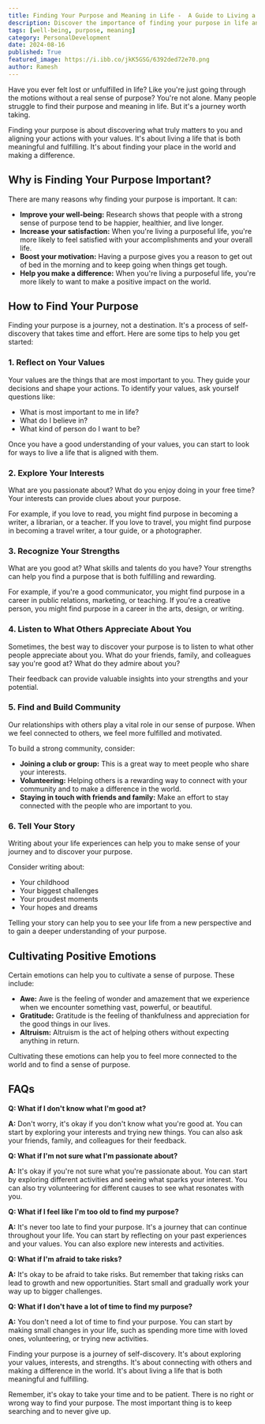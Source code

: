 ```yaml
---
title: Finding Your Purpose and Meaning in Life -  A Guide to Living a Fulfilling Life
description: Discover the importance of finding your purpose in life and learn practical steps to embark on this journey of self-discovery. Explore your values, interests, and strengths, connect with others, and make a difference in the world.
tags: [well-being, purpose, meaning]
category: PersonalDevelopment
date: 2024-08-16
published: True
featured_image: https://i.ibb.co/jkK5GSG/6392ded72e70.png
author: Ramesh
---
```



Have you ever felt lost or unfulfilled in life? Like you're just going through the motions without a real sense of purpose? You're not alone. Many people struggle to find their purpose and meaning in life. But it's a journey worth taking. 

Finding your purpose is about discovering what truly matters to you and aligning your actions with your values. It's about living a life that is both meaningful and fulfilling. It's about finding your place in the world and making a difference.

## Why is Finding Your Purpose Important?

There are many reasons why finding your purpose is important. It can:

* **Improve your well-being:** Research shows that people with a strong sense of purpose tend to be happier, healthier, and live longer.
* **Increase your satisfaction:** When you're living a purposeful life, you're more likely to feel satisfied with your accomplishments and your overall life.
* **Boost your motivation:** Having a purpose gives you a reason to get out of bed in the morning and to keep going when things get tough.
* **Help you make a difference:** When you're living a purposeful life, you're more likely to want to make a positive impact on the world.

## How to Find Your Purpose

Finding your purpose is a journey, not a destination. It's a process of self-discovery that takes time and effort. Here are some tips to help you get started:

### 1. Reflect on Your Values

Your values are the things that are most important to you. They guide your decisions and shape your actions. To identify your values, ask yourself questions like:

* What is most important to me in life?
* What do I believe in?
* What kind of person do I want to be?

Once you have a good understanding of your values, you can start to look for ways to live a life that is aligned with them.

### 2. Explore Your Interests

What are you passionate about? What do you enjoy doing in your free time? Your interests can provide clues about your purpose. 

For example, if you love to read, you might find purpose in becoming a writer, a librarian, or a teacher. If you love to travel, you might find purpose in becoming a travel writer, a tour guide, or a photographer.

### 3. Recognize Your Strengths

What are you good at? What skills and talents do you have? Your strengths can help you find a purpose that is both fulfilling and rewarding.

For example, if you're a good communicator, you might find purpose in a career in public relations, marketing, or teaching. If you're a creative person, you might find purpose in a career in the arts, design, or writing.

### 4. Listen to What Others Appreciate About You

Sometimes, the best way to discover your purpose is to listen to what other people appreciate about you. What do your friends, family, and colleagues say you're good at? What do they admire about you?

Their feedback can provide valuable insights into your strengths and your potential.

### 5. Find and Build Community

Our relationships with others play a vital role in our sense of purpose. When we feel connected to others, we feel more fulfilled and motivated.

To build a strong community, consider:

* **Joining a club or group:** This is a great way to meet people who share your interests.
* **Volunteering:** Helping others is a rewarding way to connect with your community and to make a difference in the world.
* **Staying in touch with friends and family:** Make an effort to stay connected with the people who are important to you.

### 6. Tell Your Story

Writing about your life experiences can help you to make sense of your journey and to discover your purpose. 

Consider writing about:

* Your childhood
* Your biggest challenges
* Your proudest moments
* Your hopes and dreams

Telling your story can help you to see your life from a new perspective and to gain a deeper understanding of your purpose.

## Cultivating Positive Emotions

Certain emotions can help you to cultivate a sense of purpose. These include:

* **Awe:** Awe is the feeling of wonder and amazement that we experience when we encounter something vast, powerful, or beautiful.
* **Gratitude:** Gratitude is the feeling of thankfulness and appreciation for the good things in our lives.
* **Altruism:** Altruism is the act of helping others without expecting anything in return.

Cultivating these emotions can help you to feel more connected to the world and to find a sense of purpose.

## FAQs

**Q: What if I don't know what I'm good at?**

**A:** Don't worry, it's okay if you don't know what you're good at. You can start by exploring your interests and trying new things. You can also ask your friends, family, and colleagues for their feedback.

**Q: What if I'm not sure what I'm passionate about?**

**A:** It's okay if you're not sure what you're passionate about. You can start by exploring different activities and seeing what sparks your interest. You can also try volunteering for different causes to see what resonates with you.

**Q: What if I feel like I'm too old to find my purpose?**

**A:** It's never too late to find your purpose. It's a journey that can continue throughout your life. You can start by reflecting on your past experiences and your values. You can also explore new interests and activities.

**Q: What if I'm afraid to take risks?**

**A:** It's okay to be afraid to take risks. But remember that taking risks can lead to growth and new opportunities. Start small and gradually work your way up to bigger challenges.

**Q: What if I don't have a lot of time to find my purpose?**

**A:** You don't need a lot of time to find your purpose. You can start by making small changes in your life, such as spending more time with loved ones, volunteering, or trying new activities.

Finding your purpose is a journey of self-discovery. It's about exploring your values, interests, and strengths. It's about connecting with others and making a difference in the world. It's about living a life that is both meaningful and fulfilling.

Remember, it's okay to take your time and to be patient. There is no right or wrong way to find your purpose. The most important thing is to keep searching and to never give up.
